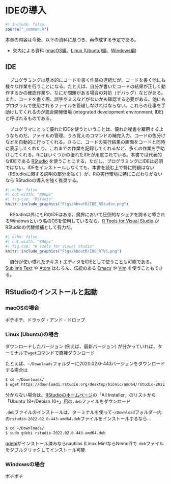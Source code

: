 # IDEの導入 {#sec-ide}

```r
#| include: false
source("_common.R")
```

本章の内容は今後、以下の資料に基づき、再作成する予定である。

* 矢内による資料 ([macOS編](https://yukiyanai.github.io/jp/resources/docs/install-R_macOS.pdf)、[Linux (Ubuntu)編](https://yukiyanai.github.io/jp/resources/docs/install-R_ubuntu.pdf)、[Windows編](https://yukiyanai.github.io/jp/resources/docs/install-R_windows.pdf))

## IDE {#sec-ide-intro}

　プログラミングは基本的にコードを書く作業の連続だが、コードを書く他にも様々な作業を行うことになる。たとえば、自分が書いたコードの結果が正しく動作するかの確認作業や、なにか問題がある場合の対処（デバッグ）などがある。また、コードを書く際、誤字やミスなどがないかも確認する必要がある。他にもプログラムで使用されるファイルを管理しなければならない。これらの仕事を手助けしてくれるのが統合開発環境 (integrated development environment; IDE) と呼ばれるものである。

　プログラマにとって優れたIDEを使うということは、優れた秘書を雇用するようなものだ。ファイルの管理、うろ覚えのコマンドの補完入力、コードの色分けなどを自動的に行ってくれる。さらに、コードの実行結果の画面をコードと同時に表示してくれたり、これまでの作業を記録してくれるなど、多くの作業を手助けしてくれる。Rにはいくつかの優れたIDEが用意されている。本書では代表的なIDEである [RStudio](https://rstudio.com) を使うことにする。ただし、プログラミングにIDEは必須ではない。IDEをインストールしなくても、本書を読む上で特に問題はない（RStudioに関する説明の部分を除く）が、Rの実行環境に特にこだわりがないなら RStudioの導入を強く推奨する。

```r
#| echo: false
#| out-width: "800px"
#| fig-cap: "RStudio"
knitr::include_graphics("Figs/AboutR/IDE_RStudio.png")
```

　RStudio以外にもRのIDEはある。魔界において圧倒的なシェアを誇ると噂されるWindowsという名のOSを使用しているなら、[R Tools for Visual Studio](https://docs.microsoft.com/ja-jp/visualstudio/rtvs/installer?view=vs-2017) がRStudioの代替候補として有力だ。

```r
#| echo: false
#| out.width: "800px"
#| fig.cap: "R Tools for Visual Studio"
knitr::include_graphics("Figs/AboutR/IDE_RTVS.png")
```

　自分が使い慣れたテキストエディタをIDEとして使うことも可能である。[Sublime Text](https://www.sublimetext.com) や [Atom](https://atom.io) はむろん、伝統のある [Emacs](https://www.gnu.org/software/emacs/) や [Vim](https://www.vim.org) を使うこともできる。

## RStudioのインストールと起動 {#ide-install}

### macOSの場合

ポチポチ、ドラッグ・アンド・ドロップ

### Linux (Ubuntu)の場合

ダウンロードしたバージョン (例えば、最新バージョン) が分かっていれば、ターミナルで`wget`コマンドで直接ダウンロード

たとえば、`~/Downloads`フォルダーに2020.02.0-443バージョンをダウンロードする場合は

```bash
$ cd ~/Downloads/
$ wget https://download1.rstudio.org/desktop/bionic/amd64/rstudio-2022.02.0-443-amd64.deb
```

分からない場合は、[RStudioのホームページ](https://www.rstudio.com/products/rstudio/download/)の「All Installer」のリストから「Ubuntu 18+/Debian 10+」用の`.deb`ファイルをダウンロード

`.deb`ファイルのインストールは、ターミナルを使って`~/Download`フォルダー内の`rstudio-2022.02.0-443-amd64.deb`ファイルをインストールするなら...

```bash
$ cd ~/Downloads/
$ sudo gdebi rstudio-2022.02.0-443-amd64.deb
```

[gdebi](https://launchpad.net/gdebi)がインストール済みならnautilus (Linux MintならNemo?)で`.deb`ファイルをダブルクリックしてインストール可能

### Windowsの場合

ポチポチ